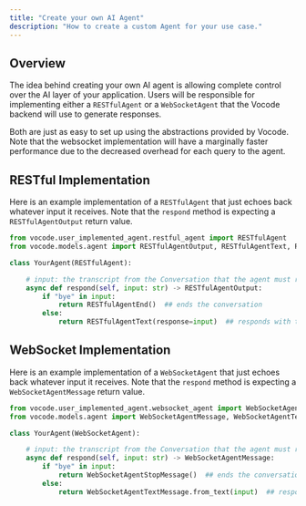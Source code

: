 ```yaml
---
title: "Create your own AI Agent"
description: "How to create a custom Agent for your use case."
---
```


## Overview

The idea behind creating your own AI agent is allowing complete control over the AI
layer of your application. Users will be responsible for implementing either a
`RESTfulAgent` or a `WebSocketAgent` that the Vocode backend will use to generate responses.

Both are just as easy to set up using the abstractions provided by Vocode. Note that the
websocket implementation will have a marginally faster performance due to the decreased overhead
for each query to the agent.

## RESTful Implementation

Here is an example implementation of a `RESTfulAgent` that just echoes back whatever
input it receives. Note that the `respond` method is expecting a `RESTfulAgentOutput` return value.

```python
from vocode.user_implemented_agent.restful_agent import RESTfulAgent
from vocode.models.agent import RESTfulAgentOutput, RESTfulAgentText, RESTfulAgentEnd

class YourAgent(RESTfulAgent):

    # input: the transcript from the Conversation that the agent must respond to
    async def respond(self, input: str) -> RESTfulAgentOutput:
        if "bye" in input:
            return RESTfulAgentEnd()  ## ends the conversation
        else:
            return RESTfulAgentText(response=input)  ## responds with the input received
```

## WebSocket Implementation

Here is an example implementation of a `WebSocketAgent` that just echoes back whatever input
it receives. Note that the `respond` method is expecting a `WebSocketAgentMessage` return value.

```python
from vocode.user_implemented_agent.websocket_agent import WebSocketAgent
from vocode.models.agent import WebSocketAgentMessage, WebSocketAgentTextMessage, WebSocketAgentStopMessage

class YourAgent(WebSocketAgent):

    # input: the transcript from the Conversation that the agent must respond to
    async def respond(self, input: str) -> WebSocketAgentMessage:
        if "bye" in input:
            return WebSocketAgentStopMessage()  ## ends the conversation
        else:
            return WebSocketAgentTextMessage.from_text(input)  ## responds with the input received
```
